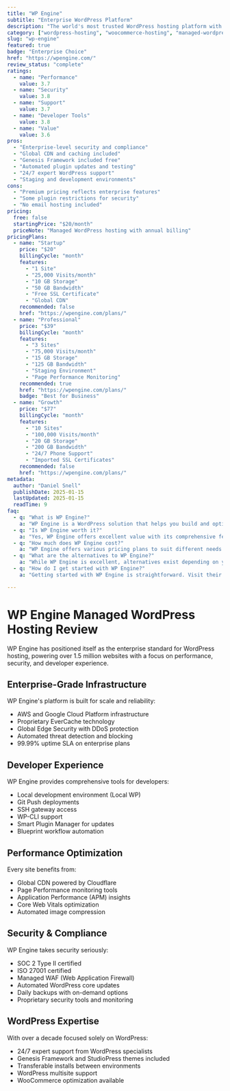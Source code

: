 ```yaml
---
title: "WP Engine"
subtitle: "Enterprise WordPress Platform"
description: "The world's most trusted WordPress hosting platform with enterprise-grade security, performance, and scalability features."
category: ["wordpress-hosting", "woocommerce-hosting", "managed-wordpress", "enterprise"]
slug: "wp-engine"
featured: true
badge: "Enterprise Choice"
href: "https://wpengine.com/"
review_status: "complete"
ratings:
  - name: "Performance"
    value: 3.7
  - name: "Security"
    value: 3.8
  - name: "Support"
    value: 3.7
  - name: "Developer Tools"
    value: 3.8
  - name: "Value"
    value: 3.6
pros:
  - "Enterprise-level security and compliance"
  - "Global CDN and caching included"
  - "Genesis Framework included free"
  - "Automated plugin updates and testing"
  - "24/7 expert WordPress support"
  - "Staging and development environments"
cons:
  - "Premium pricing reflects enterprise features"
  - "Some plugin restrictions for security"
  - "No email hosting included"
pricing:
  free: false
  startingPrice: "$20/month"
  priceNote: "Managed WordPress hosting with annual billing"
pricingPlans:
  - name: "Startup"
    price: "$20"
    billingCycle: "month"
    features:
      - "1 Site"
      - "25,000 Visits/month"
      - "10 GB Storage"
      - "50 GB Bandwidth"
      - "Free SSL Certificate"
      - "Global CDN"
    recommended: false
    href: "https://wpengine.com/plans/"
  - name: "Professional"
    price: "$39"
    billingCycle: "month"
    features:
      - "3 Sites"
      - "75,000 Visits/month"
      - "15 GB Storage"
      - "125 GB Bandwidth"
      - "Staging Environment"
      - "Page Performance Monitoring"
    recommended: true
    href: "https://wpengine.com/plans/"
    badge: "Best for Business"
  - name: "Growth"
    price: "$77"
    billingCycle: "month"
    features:
      - "10 Sites"
      - "100,000 Visits/month"
      - "20 GB Storage"
      - "200 GB Bandwidth"
      - "24/7 Phone Support"
      - "Imported SSL Certificates"
    recommended: false
    href: "https://wpengine.com/plans/"
metadata:
  author: "Daniel Snell"
  publishDate: 2025-01-15
  lastUpdated: 2025-01-15
  readTime: 9
faq:
  - q: "What is WP Engine?"
    a: "WP Engine is a WordPress solution that helps you build and optimize your website with powerful features and excellent performance."
  - q: "Is WP Engine worth it?"
    a: "Yes, WP Engine offers excellent value with its comprehensive feature set, regular updates, and reliable support. It's a solid investment for serious WordPress users."
  - q: "How much does WP Engine cost?"
    a: "WP Engine offers various pricing plans to suit different needs. Check their official website for current pricing and special offers."
  - q: "What are the alternatives to WP Engine?"
    a: "While WP Engine is excellent, alternatives exist depending on your specific needs. Consider your requirements for features, budget, and ease of use when comparing options."
  - q: "How do I get started with WP Engine?"
    a: "Getting started with WP Engine is straightforward. Visit their official website, choose a plan that fits your needs, and follow their setup documentation or tutorials."

---
```


# WP Engine Managed WordPress Hosting Review

WP Engine has positioned itself as the enterprise standard for WordPress hosting, powering over 1.5 million websites with a focus on performance, security, and developer experience.

## Enterprise-Grade Infrastructure

WP Engine's platform is built for scale and reliability:
- AWS and Google Cloud Platform infrastructure
- Proprietary EverCache technology
- Global Edge Security with DDoS protection
- Automated threat detection and blocking
- 99.99% uptime SLA on enterprise plans

## Developer Experience

WP Engine provides comprehensive tools for developers:
- Local development environment (Local WP)
- Git Push deployments
- SSH gateway access
- WP-CLI support
- Smart Plugin Manager for updates
- Blueprint workflow automation

## Performance Optimization

Every site benefits from:
- Global CDN powered by Cloudflare
- Page Performance monitoring tools
- Application Performance (APM) insights
- Core Web Vitals optimization
- Automated image compression

## Security & Compliance

WP Engine takes security seriously:
- SOC 2 Type II certified
- ISO 27001 certified
- Managed WAF (Web Application Firewall)
- Automated WordPress core updates
- Daily backups with on-demand options
- Proprietary security tools and monitoring

## WordPress Expertise

With over a decade focused solely on WordPress:
- 24/7 expert support from WordPress specialists
- Genesis Framework and StudioPress themes included
- Transferable installs between environments
- WordPress multisite support
- WooCommerce optimization available